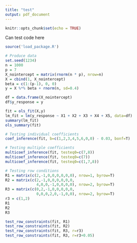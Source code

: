 ```yaml
---
title: "test"
output: pdf_document
---
```


```r
knitr::opts_chunk$set(echo = TRUE)
```

Can test code here

```r
source('load_package.R')
```

```r
# Produce data
set.seed(1234)
n = 1000
p = 7
X_nointercept = matrix(rnorm(n * p), nrow=n)
X = cbind(1, X_nointercept)
beta = c(1:(p-1), 0, 0)
y = X %*% beta + rnorm(n, sd=0.4)

df = data.frame(X_nointercept)
df$y_response = y

fit = ols_fit(X,y)
lm_fit = lm(y_response ~ X1 + X2 + X3 + X4 + X5, data=df)
summary(lm_fit)
ols_summary(fit)
```

```r
# Testing individual coefficients
coef_inference(fit, b=c(1,2,3,4,5,6,0,0) - 0.03, bonf=T)
```

```r
# Testing multiple coefficients
multicoef_inference(fit, testeq0=c(7,8))
multicoef_inference(fit, testeq0=c(7))
multicoef_inference(fit, testeq0=c(1,7,8))
```

```r
# Testing row conditions
R1 = matrix(c(2,-1,0,0,0,0,0,0), nrow=1, byrow=T)
R2 = matrix(c(2,-1,0,0,0,0,0,0, 
              4,0,0,-1,0,0,0,0), nrow=2, byrow=T)
R3 = matrix(c(0,2,-1,0,0,0,0,0,
              0,0,0,2,0,-1,0,0), nrow=2, byrow=T)
r3 = c(1,2)
R1
R2
R3

test_row_constraints(fit, R1)
test_row_constraints(fit, R2)
test_row_constraints(fit, R3, r=r3)
test_row_constraints(fit, R3, r=r3+0.05)
```

